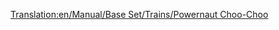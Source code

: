 [[Translation:en/Manual/Base Set/Trains/Powernaut Choo-Choo]]
{{fr/Manual/Base Set/Trains/Train|Nom=Powernaut Choo-Choo
|Image=[[File:en/Manual/Base Set/Trains/Powernautchoochoo.png]]
|Coût=17 578£ (35 156$)
|Vitesse=96 km/h (60 mph)
|Poids=130 t
|Puissance=900 cv (671 kW)
|Entretien=2 132£ (4 264$)
|Conception=1952
|Vie=20 
|Capacité=N/A
|Description=Un train un peu meilleur que le Ploddyphut Choo-Choo, mais toujours rien de spécial.
|Réalité=Fictif
}}